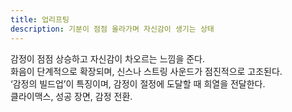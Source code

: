```yaml
---
title: 업리프팅
description: 기분이 점점 올라가며 자신감이 생기는 상태
---
```


감정이 점점 상승하고 자신감이 차오르는 느낌을 준다.  
화음이 단계적으로 확장되며, 신스나 스트링 사운드가 점진적으로 고조된다.  
‘감정의 빌드업’이 특징이며, 감정이 절정에 도달할 때 희열을 전달한다.  
클라이맥스, 성공 장면, 감정 전환.